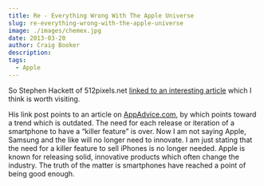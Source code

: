 ```yaml
---
title: Re - Everything Wrong With The Apple Universe
slug: re-everything-wrong-with-the-apple-universe
image: ./images/chemex.jpg
date: 2013-03-20
author: Craig Booker
description:
tags:
  - Apple
---
```


So Stephen Hackett of 512pixels.net [linked to an interesting article](http://512pixels.net/2013/03/everything-wrong/) which I think is worth visiting.

His link post points to an article on [AppAdvice.com](http://appadvice.com/appnn/2013/03/analyst-the-iphone-5s-will-have-a-killer-feature), by which points toward a trend which is outdated. The need for each release or iteration of a smartphone to have a “killer feature” is over. Now I am not saying Apple, Samsung and the like will no longer need to innovate. I am just stating that the need for a killer feature to sell iPhones is no longer needed. Apple is known for releasing solid, innovative products which often change the industry. The truth of the matter is smartphones have reached a point of being good enough.
